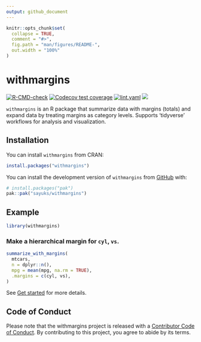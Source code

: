 ```yaml
---
output: github_document
---
```


<!-- README.md is generated from README.Rmd. Please edit that file -->

```r
knitr::opts_chunk$set(
  collapse = TRUE,
  comment = "#>",
  fig.path = "man/figures/README-",
  out.width = "100%"
)
```

# withmargins

<!-- badges: start -->
<!-- <a href = "https://cran.r-project.org/web/packages/withmargins/index.html" target = "_blank"><img src="https://www.r-pkg.org/badges/version/withmargins"></a> -->
[![R-CMD-check](https://github.com/sayuks/withmargins/actions/workflows/R-CMD-check.yaml/badge.svg)](https://github.com/sayuks/withmargins/actions/workflows/R-CMD-check.yaml)
[![Codecov test coverage](https://codecov.io/gh/sayuks/withmargins/graph/badge.svg)](https://app.codecov.io/gh/sayuks/withmargins)
[![lint.yaml](https://github.com/sayuks/withmargins/actions/workflows/lint.yaml/badge.svg)](https://github.com/sayuks/withmargins/actions/workflows/lint.yaml)
<a href = "https://sayuks.github.io/withmargins/" target = "_blank"><img src="https://cranlogs.r-pkg.org/badges/withmargins"></a>
<!-- badges: end -->

`withmargins` is an R package that summarize data with margins (totals) and expand data by treating margins as category levels. Supports 'tidyverse' workflows for analysis and visualization.

## Installation

You can install `withmargins` from CRAN:

``` r
install.packages("withmargins")
```
You can install the development version of `withmargins` from [GitHub](https://github.com/) with:

``` r
# install.packages("pak")
pak::pak("sayuks/withmargins")
```

## Example

```r
library(withmargins)
```

### Make a hierarchical margin for `cyl`, `vs`.

```r
summarize_with_margins(
  mtcars,
  n = dplyr::n(),
  mpg = mean(mpg, na.rm = TRUE),
  .margins = c(cyl, vs),
)
```

See [Get started](https://sayuks.github.io/withmargins/vignettes/get_started.html) for more details.

## Code of Conduct

Please note that the withmargins project is released with a [Contributor Code of Conduct](https://contributor-covenant.org/version/2/1/CODE_OF_CONDUCT.html). By contributing to this project, you agree to abide by its terms.
